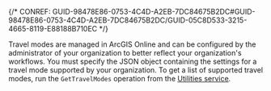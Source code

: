 

{/* CONREF: GUID-98478E86-0753-4C4D-A2EB-7DC84675B2DC#GUID-98478E86-0753-4C4D-A2EB-7DC84675B2DC/GUID-05C8D533-3215-4665-8119-E88188B710EC  */}

Travel modes are managed in ArcGIS Online and can be configured by the administrator of your organization to better reflect your organization's workflows. You must specify the JSON object containing the settings for a travel mode supported by your organization. To get a list of supported travel modes, run the `GetTravelModes` operation from the [Utilities service](/gettravelmodes-synchronous-task).
